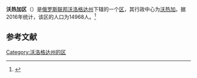 {{Infobox Settlement
| official_name = 沃热加区
| native_name = Вожегодский район
| image_flag =  Flag of Vozhegorskyj rayon (Vologda oblast).png 
| image_shield =  Coat of Arms of Vozhegodskyj rayon (Vologda oblast).png 
| image_map =  Location of Vozhegodsky District (Vologda Oblast).svg 
| settlement_type = [[区_(苏联)|区]]
| subdivision_type = [[国家|国家]]
| subdivision_type1 = [[州_(俄罗斯)|州]]
| subdivision_name = {{RUS}}
| subdivision_name1 = [[沃洛格达州|沃洛格达州]]
| seat_type = 行政中心
| seat = [[沃热加|沃热加]]
| population_as_of=2016
| population_footnotes = <ref name=stat />
| population_total = 14968
| timezone = [[莫斯科时间|MSK]]
| utc_offset = +3
}}
'''沃热加区'''（{{lang-ru|Вожегодский район}}）是[[俄罗斯联邦|俄罗斯联邦]][[沃洛格达州|沃洛格达州]]下辖的一个[[区_(苏联)|区]]，其行政中心为[[沃热加|沃热加]]。据2016年统计，该区的人口为14968人。<ref name=stat>{{cite web | url = http://www.gks.ru/free_doc/doc_2016/bul_dr/mun_obr2016.rar | title = Численность населения Российской Федерации по муниципальным образованиям на 1 января 2016 года | language = ru | access-date = 2016-12-21 | archive-date = 2019-05-13 | archive-url = https://web.archive.org/web/20190513150350/http://www.gks.ru/free_doc/doc_2016/bul_dr/mun_obr2016.rar | dead-url = no }}</ref>

== 参考文献 ==
{{reflist}}

{{Russia-stub}}

[[Category:沃洛格达州的区|Category:沃洛格达州的区]]